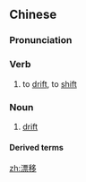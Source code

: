 ==Chinese==
{{zh-forms}}

===Pronunciation===
{{zh-pron
|m=piāoyí
|cat=v,n
}}

===Verb===
{{zh-verb}}

# to [[drift]], to [[shift]]

===Noun===
{{zh-noun}}

# [[drift]]

====Derived terms====
{{zh-der|大陸漂移}}

[[zh:漂移]]